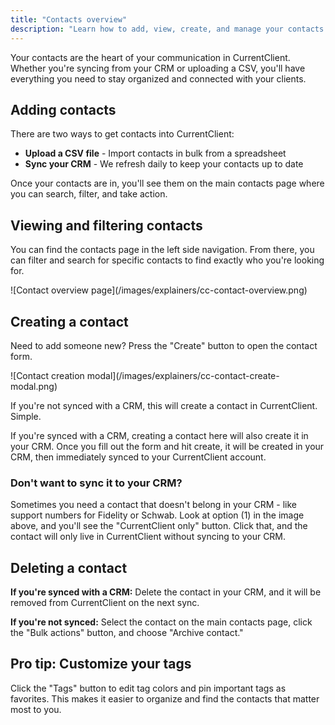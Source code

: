 ```yaml
---
title: "Contacts overview"
description: "Learn how to add, view, create, and manage your contacts in CurrentClient"
---
```


Your contacts are the heart of your communication in CurrentClient. Whether you're syncing from your CRM or uploading a CSV, you'll have everything you need to stay organized and connected with your clients.

## Adding contacts

There are two ways to get contacts into CurrentClient:

- **Upload a CSV file** - Import contacts in bulk from a spreadsheet
- **Sync your CRM** - We refresh daily to keep your contacts up to date

Once your contacts are in, you'll see them on the main contacts page where you can search, filter, and take action.

## Viewing and filtering contacts

You can find the contacts page in the left side navigation. From there, you can filter and search for specific contacts to find exactly who you're looking for.

<Frame>
  ![Contact overview page](/images/explainers/cc-contact-overview.png)
</Frame>

## Creating a contact

Need to add someone new? Press the "Create" button to open the contact form.

<Frame>
  ![Contact creation modal](/images/explainers/cc-contact-create-modal.png)
</Frame>

If you're not synced with a CRM, this will create a contact in CurrentClient. Simple.

If you're synced with a CRM, creating a contact here will also create it in your CRM. Once you fill out the form and hit create, it will be created in your CRM, then immediately synced to your CurrentClient account.

### Don't want to sync it to your CRM?

Sometimes you need a contact that doesn't belong in your CRM - like support numbers for Fidelity or Schwab. Look at option (1) in the image above, and you'll see the "CurrentClient only" button. Click that, and the contact will only live in CurrentClient without syncing to your CRM.

## Deleting a contact

**If you're synced with a CRM:** Delete the contact in your CRM, and it will be removed from CurrentClient on the next sync.

**If you're not synced:** Select the contact on the main contacts page, click the "Bulk actions" button, and choose "Archive contact."

## Pro tip: Customize your tags

Click the "Tags" button to edit tag colors and pin important tags as favorites. This makes it easier to organize and find the contacts that matter most to you.
